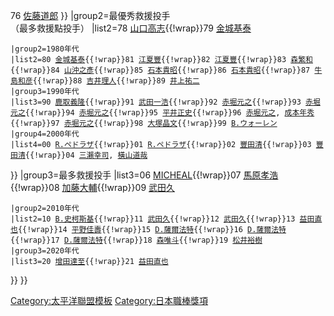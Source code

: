 {{Navbox
|name = 太平洋聯盟最多救援投手
|title = [[太平洋聯盟]][[最多救援]][[投手]]
|basestyle=background-color:#8ce
|list1style=background-color:#CCC
|list3style=background-color:#CCC
|list8style=background-color:#CCC
|state = <includeonly>collapsed</includeonly>
|group1=最多救援投手
|list1={{Navbox|child
 |group1=1970年代
 |list1={{nowrap begin}}74 [[佐藤道郎]]{{!wrap}}75 [[村田兆治]]{{!wrap}}76 [[佐藤道郎]]{{nowrap end}}
}}
|group2=最優秀救援投手<br />（最多救援點投手）
|list2={{Navbox|child
 |group1=1970年代
 |list1={{nowrap begin}}77 [[江夏豐]]{{!wrap}}78 [[山口高志]]{{!wrap}}79 [[金城基泰]]{{nowrap end}}
 |group2=1980年代
 |list2={{nowrap begin}}80 [[金城基泰]]{{!wrap}}81 [[江夏豐]]{{!wrap}}82 [[江夏豐]]{{!wrap}}83 [[森繁和]]{{!wrap}}84 [[山沖之彥]]{{!wrap}}85 [[石本貴昭]]{{!wrap}}86 [[石本貴昭]]{{!wrap}}87 [[牛島和彦]]{{!wrap}}88 [[吉井理人]]{{!wrap}}89 [[井上祐二]]{{nowrap end}}
 |group3=1990年代
 |list3={{nowrap begin}}90 [[鹿取義隆]]{{!wrap}}91 [[武田一浩]]{{!wrap}}92 [[赤堀元之]]{{!wrap}}93 [[赤堀元之]]{{!wrap}}94 [[赤堀元之]]{{!wrap}}95 [[平井正史]]{{!wrap}}96 [[赤堀元之]], [[成本年秀]]{{!wrap}}97 [[赤堀元之]]{{!wrap}}98 [[大塚晶則|大塚晶文]]{{!wrap}}99 [[ブライアン・ウォーレン|B.ウォーレン]]{{nowrap end}}
 |group4=2000年代
 |list4={{nowrap begin}}00 [[ロドニー・ペドラザ|R.ペドラザ]]{{!wrap}}01 [[ロドニー・ペドラザ|R.ペドラザ]]{{!wrap}}02 [[豐田清]]{{!wrap}}03 [[豐田清]]{{!wrap}}04 [[三瀨幸司]], [[橫山道哉]]{{nowrap end}}
}}
|group3=最多救援投手
|list3={{Navbox|child
 |group1=2000年代
 |list1={{nowrap begin}}05 [[小林雅英]]{{!wrap}}06 [[麥可·中村|MICHEAL]]{{!wrap}}07 [[馬原孝浩]]{{!wrap}}08 [[加藤大輔]]{{!wrap}}09 [[武田久]]{{nowrap end}}
 |group2=2010年代
 |list2={{nowrap begin}}10 [[布萊恩·史柯斯基|B.史柯斯基]]{{!wrap}}11 [[武田久]]{{!wrap}}12 [[武田久]]{{!wrap}}13 [[益田直也]]{{!wrap}}14 [[平野佳壽]]{{!wrap}}15 [[丹尼斯·薩爾法特|D.薩爾法特]]{{!wrap}}16 [[丹尼斯·薩爾法特|D.薩爾法特]]{{!wrap}}17 [[丹尼斯·薩爾法特|D.薩爾法特]]{{!wrap}}18 [[森唯斗]]{{!wrap}}19 [[松井裕樹]]{{nowrap end}}
 |group3=2020年代
 |list3={{nowrap begin}}20 [[增田達至]]{{!wrap}}21 [[益田直也]]{{nowrap end}}
}}
}}<noinclude>
[[Category:太平洋聯盟模板]]
[[Category:日本職棒獎項]]
</noinclude>